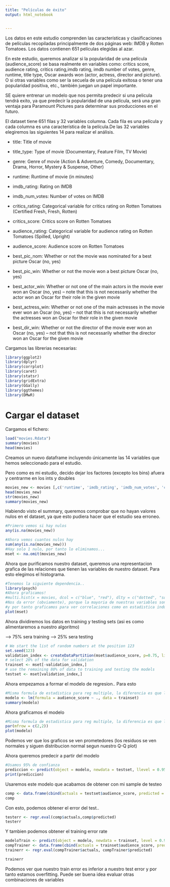 ```yaml
---
title: "Películas de éxito"
output: html_notebook


---
```



Los datos en este estudio comprenden las características y clasificaciones de películas recopiladas principalmente de dos páginas web: IMDB y Rotten Tomatoes. Los datos contienen 651 películas elegidas al azar. 

En este estudio, queremos analizar si la popularidad de una película (audience_score) se basa realmente en variables como:  critics score, audience rating, critics rating,imdb rating, imdb number of votes, genre, runtime, title type, Oscar awards won (actor, actress, director and picture).
O si otras variables como ser la secuela de una película exitosa o tener una popularidad positiva, etc.,  también juegan un papel importante.

SE quiere entrenar un modelo que nos permita predecir si una pelicula tendrá exito, ya que predecir la popularidad de una película, será una gran ventaja para Paramount Pictures para determinar sus producciones en el futuro.

El dataset tiene 651 filas y 32 variables columna. Cada fila es una película y cada columna es una característica de la película.De las 32 variables elegiremos las siguientes 14 para realizar el análisis. 

* title: Title of movie

* title_type: Type of movie (Documentary, Feature Film, TV Movie)

* genre: Genre of movie (Action & Adventure, Comedy, Documentary, Drama, Horror, Mystery & Suspense, Other)

* runtime: Runtime of movie (in minutes)

* imdb_rating: Rating on IMDB

* imdb_num_votes: Number of votes on IMDB

* critics_rating: Categorical variable for critics rating on Rotten Tomatoes (Certified Fresh, Fresh, Rotten)

* critics_score: Critics score on Rotten Tomatoes

* audience_rating: Categorical variable for audience rating on Rotten Tomatoes (Spilled, Upright)

* audience_score: Audience score on Rotten Tomatoes

* best_pic_nom: Whether or not the movie was nominated for a best picture Oscar (no, yes)

* best_pic_win: Whether or not the movie won a best picture Oscar (no, yes)

* best_actor_win: Whether or not one of the main actors in the movie ever won an Oscar (no, yes) – note that this is not necessarily whether the actor won an Oscar for their role in the given movie

* best_actress_win: Whether or not one of the main actresses in the movie ever won an Oscar (no, yes) – not that this is not necessarily whether the actresses won an Oscar for their role in the given movie 
* best_dir_win: Whether or not the director of the movie ever won an Oscar (no, yes) – not that this is not necessarily whether the director won an Oscar for the given movie


Cargamos las librerias necesarias: 
```r
library(ggplot2)
library(dplyr)
library(corrplot)
library(caret)
library(statsr)
library(gridExtra)
library(GGally)
library(ggthemes)
library(DMwR)

```

# Cargar el dataset
Cargamos el fichero: 
```r
load("movies.Rdata")
summary(movies)
head(movies)
```

Creamos un nuevo dataframe incluyendo únicamente las 14 variables que hemos seleccionado para el estudio. 

Pero como es mi estudio, decido dejar los factores (excepto los bins) afuera y centrarme en los ints y doubles

```r
movies_new <- movies [,c('runtime', 'imdb_rating', 'imdb_num_votes', 'critics_rating', 'critics_score', 'audience_rating', 'audience_score', 'best_pic_win', 'best_actor_win', 'best_actress_win', 'best_dir_win')]
head(movies_new)
str(movies_new)
summary(movies_new)
```

Habiendo visto el summary, queremos comprobar que no hayan valores nulos en el dataset, ya que esto pudiera
hacer que el estudio sea erroneo.

```r
#Primero vemos si hay nulos
any(is.na(movies_new))

#Ahora vemos cuantos nulos hay
sum(any(is.na(movies_new)))
#Hay solo 1 nulo, por tanto lo eliminamos...
mset <- na.omit(movies_new)
```

Ahora que purificamos nuestro dataset, queremos una representacion grafica de las relaciones que tienen las variables de nuestro dataset. Para esto elegimos el histograma.

```r
#Tenemos la siguiente dependencia..
library(psych)
#Ahora graficamos!
#multi.hist(x = movies, dcol = c("blue", "red"), dlty = c("dotted", "solid"))
#Nos da error (obviamente), porque la mayoria de nuestras variables son strings y no numericas
#y por tanto graficamos para ver correlaciones como en estadistica industrial
plot(mset)
```

Ahora dividiremos los datos en training y testing sets (asi es como alimentaremos a nuestro algoritmo)

--> 75% sera training
--> 25% sera testing

```r
# We start the list of random numbers at the position 123
set.seed(123)
validation_index <- createDataPartition(mset$audience_score, p=0.75, list=FALSE)
# select 20% of the data for validation
trainset <- mset[-validation_index,]
# use the remaining 80% of data to training and testing the models
testset <- mset[validation_index,]
```

Ahora empezamos a formar el modelo de regresion..
Para esto 
```r
#Misma formula de estadistica para reg multiple, la diferencia es que lo haremos con el training set
modelo <- lm(formula = audience_score ~ ., data = trainset)
summary(modelo)
```
Ahora graficamos el modelo
```r
#Misma formula de estadistica para reg multiple, la diferencia es que lo haremos con el training set
par(mfrow = c(2,2))
plot(modelo)
```
Podemos ver que los graficos se ven prometedores (los residuos se ven normales y siguen distribucion normal segun nuestro Q-Q plot)

Ahora queremos predecir a partir del modelo

```r
#Usamos 95% de confianza
prediccion <- predict(object = modelo, newdata = testset, llevel = 0.95)
print(prediccion)
```
Usaremos este modelo que acabamos de obtener con mi sample de testeo

```r
comp <- data.frame(cbind(actuals = testset$audience_score, predicted = prediccion))
comp
```
Con esto, podemos obtener el error del test..

```r
testerr <- regr.eval(comp$actuals,comp$predicted)
testerr
```
Y tambien podemos obtener el training error rate

```r
modeloTrain <- predict(object = modelo, newdata = trainset, level = 0.95)
compTrainer <- data.frame(cbind(actuals = trainset$audience_score, predicted = modeloTrain, level = 0.95))
trainerr <- regr.eval(compTrainer$actuals, compTrainer$predicted)

trainerr
```

Podemos ver que nuestro train error es inferior a nuestro test error y por tanto estamos overfitting.
Puede ser buena idea evaluar otras combinaciones de variables

